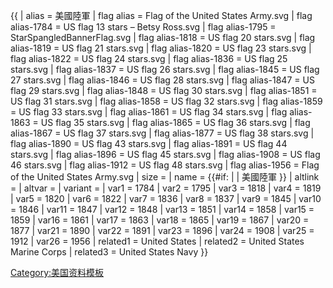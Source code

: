 {{ {{{1<noinclude>|country showdata</noinclude>}}}
| alias = 美國陸軍
| flag alias = Flag of the United States Army.svg
| flag alias-1784 = US flag 13 stars – Betsy Ross.svg
| flag alias-1795 = StarSpangledBannerFlag.svg
| flag alias-1818 = US flag 20 stars.svg
| flag alias-1819 = US flag 21 stars.svg
| flag alias-1820 = US flag 23 stars.svg
| flag alias-1822 = US flag 24 stars.svg
| flag alias-1836 = US flag 25 stars.svg
| flag alias-1837 = US flag 26 stars.svg
| flag alias-1845 = US flag 27 stars.svg
| flag alias-1846 = US flag 28 stars.svg
| flag alias-1847 = US flag 29 stars.svg
| flag alias-1848 = US flag 30 stars.svg
| flag alias-1851 = US flag 31 stars.svg
| flag alias-1858 = US flag 32 stars.svg
| flag alias-1859 = US flag 33 stars.svg
| flag alias-1861 = US flag 34 stars.svg
| flag alias-1863 = US flag 35 stars.svg
| flag alias-1865 = US flag 36 stars.svg
| flag alias-1867 = US flag 37 stars.svg
| flag alias-1877 = US flag 38 stars.svg
| flag alias-1890 = US flag 43 stars.svg
| flag alias-1891 = US flag 44 stars.svg
| flag alias-1896 = US flag 45 stars.svg
| flag alias-1908 = US flag 46 stars.svg
| flag alias-1912 = US flag 48 stars.svg
| flag alias-1956 = Flag of the United States Army.svg
| size = {{{size|}}}
| name = {{#if: {{{name|}}} | {{{name|}}} | 美國陸軍 }}
| altlink = {{{altlink|}}}
| altvar = {{{altvar|}}}
| variant = {{{variant|}}}
<noinclude>
| var1 = 1784
| var2 = 1795   
| var3 = 1818   
| var4 = 1819  
| var5 = 1820   
| var6 = 1822   
| var7 = 1836   
| var8 = 1837  
| var9 = 1845  
| var10 = 1846   
| var11 = 1847   
| var12 = 1848  
| var13 = 1851  
| var14 = 1858  
| var15 = 1859  
| var16 = 1861  
| var17 = 1863   
| var18 = 1865  
| var19 = 1867 
| var20 = 1877  
| var21 = 1890   
| var22 = 1891   
| var23 = 1896   
| var24 = 1908  
| var25 = 1912  
| var26 = 1956
| related1 = United States
| related2 = United States Marine Corps
| related3 = United States Navy
[[Category:美国资料模板]]
</noinclude>
}}